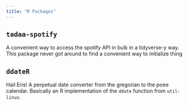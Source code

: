 ```yaml
---
title: "R Packages"
---
```


## `tadaa-spotify`

A convenient way to access the spotify API in bulk in a tidyverse-y way. This package never got around to find a convenient way to initialize thing

```{=html}
<!--
`AIDA` 
----------------------------------------
The `aida` package is a set of showcase and helper functions accompanying the 
-->
```
## `ddateR`

Hail Eris! A perpetual date converter from the gregorian to the poee calendar. Basically an R implementation of the `ddate` function from `util-linux`.
